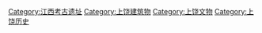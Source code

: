 [[Category:江西考古遗址|Category:江西考古遗址]]
[[Category:上饶建筑物|Category:上饶建筑物]]
[[Category:上饶文物|Category:上饶文物]]
[[Category:上饶历史|Category:上饶历史]]